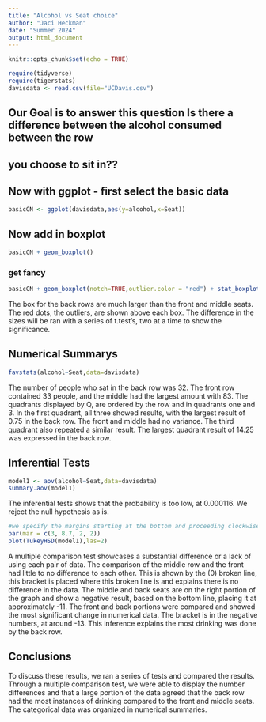 ```yaml
---
title: "Alcohol vs Seat choice"
author: "Jaci Heckman"
date: "Summer 2024"
output: html_document
---
```


```r
knitr::opts_chunk$set(echo = TRUE)
```

```r
require(tidyverse)
require(tigerstats)
davisdata <- read.csv(file="UCDavis.csv")
```
## Our Goal is to answer this question Is there a difference between the alcohol consumed between the row
## you choose to sit in??

## Now with ggplot - first select the basic data

```r
basicCN <- ggplot(davisdata,aes(y=alcohol,x=Seat))
```
## Now add in boxplot

```r
basicCN + geom_boxplot()
```
  
  
### get fancy  

```r
basicCN + geom_boxplot(notch=TRUE,outlier.color = "red") + stat_boxplot(geom ='errorbar') + labs(title="Fancy notch boxplot \n with 2 lines")
```
  

The box for the back rows are much larger than the front and middle seats. The red dots, the outliers, are shown above each box. The difference in the sizes will be ran with a series of t.test's, two at a time to show the significance.

## Numerical Summarys 

```r
favstats(alcohol~Seat,data=davisdata)
```
  
The number of people who sat in the back row was 32. The front row contained 33 people, and the middle had the largest amount with 83. The quadrants displayed by Q, are ordered by the row and in quadrants one and 3. In the first quadrant, all three showed results, with the largest result of 0.75 in the back row. The front and middle had no variance. The third quadrant also repeated a similar result. The largest quadrant result of 14.25 was expressed in the back row.


## Inferential Tests

```r
model1 <- aov(alcohol~Seat,data=davisdata)
summary.aov(model1)
```
  


The inferential tests shows that the probability is too low, at 0.000116. We reject the null hypothesis as is. 



```r
#we specify the margins starting at the bottom and proceeding clockwise - thus 8.7 is the left side margin to hold the names of the factors
par(mar = c(3, 8.7, 2, 2))
plot(TukeyHSD(model1),las=2)
``` 


A multiple comparison test showcases a substantial difference or a lack of using each pair of data. The comparison of the middle row and the front had little to no difference to each other. This is shown by the (0) broken line, this bracket is placed where this broken line is and explains there is no difference in the data. The middle and back seats are on the right portion of the graph and show a negative result, based on the bottom line, placing it at approximately -11. The front and back portions were compared and showed the most significant change in numerical data. The bracket is in the negative numbers, at around -13. This inference explains the most drinking was done by the back row. 


## Conclusions
  
To discuss these results, we ran a series of tests and compared the results. Through a multiple comparison test, we were able to display the number differences and that a large portion of the data agreed that the back row had the most instances of drinking compared to the front and middle seats. The categorical data was organized in numerical summaries. 

